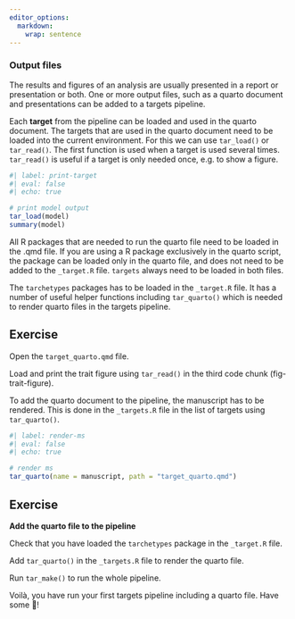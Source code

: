 ```yaml
---
editor_options: 
  markdown: 
    wrap: sentence
---
```



### Output files

The results and figures of an analysis are usually presented in a report or presentation or both.
One or more output files, such as a quarto document and presentations can be added to a targets pipeline.

Each **target** from the pipeline can be loaded and used in the quarto document.
The targets that are used in the quarto document need to be loaded into the current environment.
For this we can use `tar_load()` or `tar_read()`.
The first function is used when a target is used several times.
`tar_read()` is useful if a target is only needed once, e.g. to show a figure.

```r
#| label: print-target
#| eval: false
#| echo: true

# print model output
tar_load(model)
summary(model)
```


All R packages that are needed to run the quarto file need to be loaded in the .qmd file.
If you are using a R package exclusively in the quarto script, the package can be loaded only in the quarto file, and does not need to be added to the `_target.R` file.
`targets` always need to be loaded in both files.

The `tarchetypes` packages has to be loaded in the `_target.R` file.
It has a number of useful helper functions including `tar_quarto()` which is needed to render quarto files in the targets pipeline.


::: callout-note
## Exercise

Open the `target_quarto.qmd` file.

Load and print the trait figure using `tar_read()` in the third code chunk (fig-trait-figure).

:::


To add the quarto document to the pipeline, the manuscript has to be rendered.
This is done in the `_targets.R` file in the list of targets using `tar_quarto()`.

```r
#| label: render-ms
#| eval: false
#| echo: true

# render ms
tar_quarto(name = manuscript, path = "target_quarto.qmd")
```


::: callout-note
## Exercise

**Add the quarto file to the pipeline**

Check that you have loaded the `tarchetypes` package in the `_target.R` file.

Add `tar_quarto()` in the `_targets.R` file to render the quarto file.

Run `tar_make()` to run the whole pipeline.

:::

Voilà, you have run your first targets pipeline including a quarto file.
Have some 🍰!


